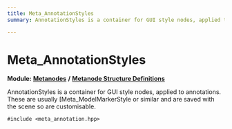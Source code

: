 ```yaml
---
title: Meta_AnnotationStyles
summary: AnnotationStyles is a container for GUI style nodes, applied to annotations. These are usually Meta_ModelMarkerStyle or similar and are saved with the scene so are customisable. 

---
```


# Meta_AnnotationStyles

**Module:** **[Metanodes](../Modules/group__api__metanodes.mdx)** **/** **[Metanode Structure Definitions](../Modules/group__api__metadefs.mdx)**



AnnotationStyles is a container for GUI style nodes, applied to annotations. These are usually [Meta_ModelMarkerStyle or similar and are saved with the scene so are customisable. 


`#include <meta_annotation.hpp>`

